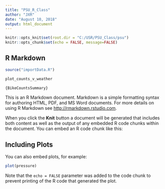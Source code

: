---
title: "PSU_R_Class"
author: "JXR"
date: "August 10, 2018"
output: html_document
---

```{r setup, include=FALSE}
knitr::opts_knit$set(root.dir = "C:/USR/PSU_Class/psu")
knitr::opts_chunk$set(echo = FALSE, message=FALSE)
```

## R Markdown
```{r cars}
source("importData.R")

plot_counts_v_weather

{BikeCountsSummary}

```

This is an R Markdown document. Markdown is a simple formatting syntax for authoring HTML, PDF, and MS Word documents. For more details on using R Markdown see <http://rmarkdown.rstudio.com>.

When you click the **Knit** button a document will be generated that includes both content as well as the output of any embedded R code chunks within the document. You can embed an R code chunk like this:


## Including Plots

You can also embed plots, for example:

```{r pressure, echo=FALSE}
plot(pressure)
```

Note that the `echo = FALSE` parameter was added to the code chunk to prevent printing of the R code that generated the plot.

